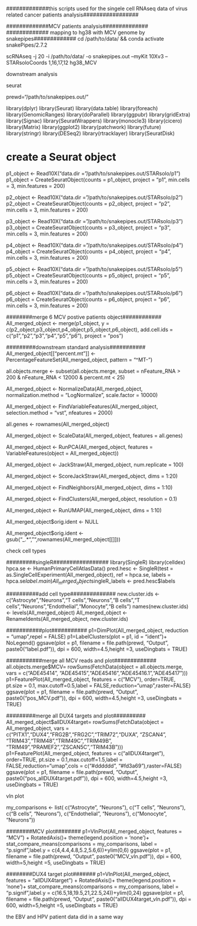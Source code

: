 #############this scripts used for the singele cell RNAseq data of virus related cancer patients analysis#################

#############MCV patients analysis##############
############# mapping to hg38 with MCV genome by snakepipes#############
cd /path/to/data/ && conda activate snakePipes/2.7.2

scRNAseq -j 20 -i /path/to/data/ -o snakepipes.out --myKit 10Xv3 --STARsoloCoords 1,16,17,12 hg38_MCV  

########### downstream analysis ##############
############# seurat ################
prewd="/path/to/snakepipes.out/"

library(dplyr)
library(Seurat)
library(data.table)
library(foreach)
library(GenomicRanges)
library(doParallel)
library(ggpubr)
library(gridExtra)
library(Signac)
library(SeuratWrappers)
library(monocle3)
library(cicero)
library(Matrix)
library(ggplot2)
library(patchwork)
library(future)
library(stringr)
library(DESeq2)
library(rtracklayer)
library(SeuratDisk)

# create a Seurat object
p1_object <- Read10X("data.dir ="/path/to/snakepipes.out/STARsolo/p1")
p1_object = CreateSeuratObject(counts = p1_object, project = "p1", min.cells = 3, min.features = 200)

p2_object <- Read10X("data.dir ="/path/to/snakepipes.out/STARsolo/p2")
p2_object = CreateSeuratObject(counts = p2_object, project = "p2", min.cells = 3, min.features = 200)

p3_object <- Read10X("data.dir ="/path/to/snakepipes.out/STARsolo/p3")
p3_object = CreateSeuratObject(counts = p3_object, project = "p3", min.cells = 3, min.features = 200)

p4_object <- Read10X("data.dir ="/path/to/snakepipes.out/STARsolo/p4")
p4_object = CreateSeuratObject(counts = p4_object, project = "p4", min.cells = 3, min.features = 200)

p5_object <- Read10X("data.dir ="/path/to/snakepipes.out/STARsolo/p5")
p5_object = CreateSeuratObject(counts = p5_object, project = "p5", min.cells = 3, min.features = 200)

p6_object <- Read10X("data.dir ="/path/to/snakepipes.out/STARsolo/p6")
p6_object = CreateSeuratObject(counts = p6_object, project = "p6", min.cells = 3, min.features = 200)

########merge 6 MCV postive patients object############
All_merged_object <- merge(p1_object, y = c(p2_object,p3_object,p4_object,p5_object,p6_object), add.cell.ids = c("p1","p2","p3","p4","p5","p6"), project = "pos")

#########downstream standard analysis###########
All_merged_object[["percent.mt"]] <- PercentageFeatureSet(All_merged_object, pattern = "^MT-")

all.objects.merge <- subset(all.objects.merge, subset = nFeature_RNA > 200 & nFeature_RNA < 12000 & percent.mt < 25)

All_merged_object <- NormalizeData(All_merged_object, normalization.method = "LogNormalize", scale.factor = 10000)

All_merged_object <- FindVariableFeatures(All_merged_object, selection.method = "vst", nfeatures = 2000)

all.genes <- rownames(All_merged_object)

All_merged_object <- ScaleData(All_merged_object, features = all.genes)

All_merged_object <- RunPCA(All_merged_object, features = VariableFeatures(object = All_merged_object))

All_merged_object <- JackStraw(All_merged_object, num.replicate = 100)

All_merged_object <- ScoreJackStraw(All_merged_object, dims = 1:20)

All_merged_object <- FindNeighbors(All_merged_object, dims = 1:10)

All_merged_object <- FindClusters(All_merged_object, resolution = 0.1)

All_merged_object <- RunUMAP(All_merged_object, dims = 1:10)

All_merged_object$orig.ident <- NULL

All_merged_object$orig.ident <- gsub("_.*","",rownames(All_merged_object[[]]))

######### check cell types#########
#########singleR#################
library(SingleR)
library(celldex)
hpca.se <- HumanPrimaryCellAtlasData()
pred.hesc <- SingleR(test = as.SingleCellExperiment(All_merged_object), ref = hpca.se, labels = hpca.se$label.main)
All_merged_object$singleR_labels <- pred.hesc$labels

##########add cell type##############
new.cluster.ids <- c("Astrocyte","Neurons","T cells","Neurons","B cells","T cells","Neurons","Endothelial","Monocyte","B cells")
names(new.cluster.ids) <- levels(All_merged_object)
All_merged_object <- RenameIdents(All_merged_object, new.cluster.ids)

###########plot###########
p1=DimPlot(All_merged_object, reduction = "umap",repel = FALSE) 
p1=LabelClusters(plot = p1, id = "ident")+ NoLegend()
ggsave(plot = p1, filename = file.path(prewd, "Output", paste0("label.pdf")), dpi = 600, width=4.5,height =3, useDingbats = TRUE)

###########merge all MCV reads and plot#############
all.objects.merge$MCV= rowSums(FetchData(object = all.objects.merge, vars = c("ADE45414", "ADE45415","ADE45416","ADE45416.1","ADE45417")))
p1=FeaturePlot(All_merged_object, features = c("MCV"), order=TRUE, pt.size = 0.1, max.cutoff=0.5,label = FALSE,reduction="umap",raster=FALSE)
ggsave(plot = p1, filename = file.path(prewd, "Output", paste0("pos_MCV.pdf")), dpi = 600, width=4.5,height =3, useDingbats = TRUE)

#########merge all DUX4 targets and plot##########
All_merged_object$allDUX4target= rowSums(FetchData(object = All_merged_object, vars = c("PITX1","DUX4","FRG2B","FRG2C","TRIM72","DUXA", "ZSCAN4", "TRIM43","TRIM48","TRIM49C","TRIM49B", "TRIM49","PRAMEF2","ZSCAN5C","TRIM43B")))
p1=FeaturePlot(All_merged_object, features = c("allDUX4target"), order=TRUE, pt.size = 0.1,max.cutoff=1.5,label = FALSE,reduction="umap",cols = c("#dddddd", "#fd3a69"),raster=FALSE)
ggsave(plot = p1, filename = file.path(prewd, "Output", paste0("pos_allDUX4target.pdf")), dpi = 600, width=4.5,height =3, useDingbats = TRUE)

######## vln plot##########
my_comparisons <- list( c("Astrocyte", "Neurons"), c("T cells", "Neurons"), c("B cells", "Neurons"), c("Endothelial", "Neurons"), c("Monocyte", "Neurons"))

########MCV plot########
p1=VlnPlot(All_merged_object, features = "MCV") + RotatedAxis()+ theme(legend.position = 'none')+  stat_compare_means(comparisons = my_comparisons, label = "p.signif",label.y = c(4,4.4,4.8,5.2,5.6,6))+ylim(0,6)
ggsave(plot = p1, filename = file.path(prewd, "Output", paste0("MCV_vln.pdf")), dpi = 600, width=5,height =5, useDingbats = TRUE)

########DUX4 target plot#######
p1=VlnPlot(All_merged_object, features = "allDUX4target") + RotatedAxis()+ theme(legend.position = 'none')+  stat_compare_means(comparisons = my_comparisons, label = "p.signif",label.y = c(16.5,18,19.5,21,22.5,24))+ylim(0,24)
ggsave(plot = p1, filename = file.path(prewd, "Output", paste0("allDUX4target_vln.pdf")), dpi = 600, width=5,height =5, useDingbats = TRUE)


########## the EBV and HPV patient data did in a same way#############

